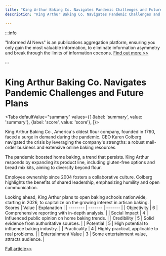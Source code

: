 ```yaml
---
title: "King Arthur Baking Co. Navigates Pandemic Challenges and Future Plans"
description: "King Arthur Baking Co. Navigates Pandemic Challenges and Future Plans"

---
```



:::info

"Informed AI News" is an publications aggregation platform, ensuring you only gain the most valuable information, to eliminate information asymmetry and break through the limits of information cocoons.  [Find out more >>](/)

:::

# King Arthur Baking Co. Navigates Pandemic Challenges and Future Plans


<Tabs
	defaultValue="summary"
	values={[
	{label: 'summary', value: 'summary'},
	{label: 'score', value: 'score'},
]}>
<TabItem value="summary">


King Arthur Baking Co., America's oldest flour company, founded in 1790, faced a surge in demand during the pandemic. CEO Karen Colberg navigated the crisis by leveraging the company's strengths: a robust mail-order business and extensive online baking resources.

The pandemic boosted home baking, a trend that persists. King Arthur responds by expanding its product line, including gluten-free options and bread mix kits, aiming to diversify beyond flour.

Employee ownership since 2004 fosters a collaborative culture. Colberg highlights the benefits of shared leadership, emphasizing humility and open communication.

Looking ahead, King Arthur plans to open baking schools nationwide, starting in 2026, to capitalize on the growing interest in artisan baking.
</TabItem>
<TabItem value="score">
	| Scores     | Value   | Explanation |
	| -------- | ------- | ------- |
	| Objectivity  | 6    | Comprehensive reporting with in-depth analysis.    |
	| Social Impact | 4     | Influenced public opinion on home baking trends.    |
	| Credibility    | 5    | Solid evidence from authoritative sources.    |
	| Potential    | 5    | High potential to influence baking industry.    |
	| Practicality    | 4    | Highly practical, applicable to real problems.    |
	| Entertainment Value    | 3    | Some entertainment value, attracts audience.    |
</TabItem>
</Tabs>

[Full article>>](https://apnews.com/article/king-arthur-baking-flour-ccea488fe4fd6fee18ef8d102f619ade)
